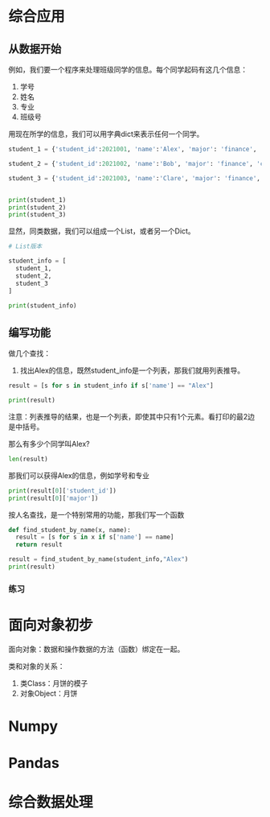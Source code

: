 # 综合应用


## 从数据开始

例如，我们要一个程序来处理班级同学的信息。每个同学起码有这几个信息：

1. 学号
2. 姓名
3. 专业
4. 班级号

用现在所学的信息，我们可以用字典dict来表示任何一个同学。

```python
student_1 = {'student_id':2021001, 'name':'Alex', 'major': 'finance', 'class_id':1}

student_2 = {'student_id':2021002, 'name':'Bob', 'major': 'finance', 'class_id':1}

student_3 = {'student_id':2021003, 'name':'Clare', 'major': 'finance', 'class_id':2}


print(student_1)
print(student_2)
print(student_3)
```
显然，同类数据，我们可以组成一个List，或者另一个Dict。


```python
# List版本

student_info = [
  student_1,
  student_2,
  student_3
]

print(student_info)
```

## 编写功能

做几个查找：

1. 找出Alex的信息，既然student_info是一个列表，那我们就用列表推导。

```python

result = [s for s in student_info if s['name'] == "Alex"]

print(result)
```
注意：列表推导的结果，也是一个列表，即使其中只有1个元素。看打印的最2边是中括号。

那么有多少个同学叫Alex?

```python
len(result)
```

那我们可以获得Alex的信息，例如学号和专业

```python
print(result[0]['student_id'])
print(result[0]['major'])
```

按人名查找，是一个特别常用的功能，那我们写一个函数

```python
def find_student_by_name(x, name):
  result = [s for s in x if s['name'] == name]
  return result

result = find_student_by_name(student_info,"Alex")
print(result)
```
### 练习




# 面向对象初步

面向对象：数据和操作数据的方法（函数）绑定在一起。


类和对象的关系：

1. 类Class：月饼的模子
2. 对象Object：月饼

# Numpy

# Pandas

# 综合数据处理


